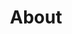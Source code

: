 ---
title: About
collection: about
content: 
  - text: Not just any Dan
    image: '../images/overcast.png'
  - text: Musician
    image: '../images/overcast.png'
  - text: Gamer
    image: '../images/overcast.png'
  - text: Active-ish
    image: '../images/overcast.png'
  - text: Audiophile
    image: '../images/overcast.png'
  - text: MK enthusiast
    image: '../images/overcast.png'
  - text: Cat dad
    image: '../images/overcast.png'
  - text: Deadpan
    image: '../images/overcast.png'
  - text: Introvert
    image: '../images/overcast.png'
  - text: Tea > Coffee
    image: '../images/overcast.png'
  - text: Mexican food ❤️
    image: '../images/overcast.png'
---